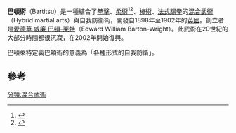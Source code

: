 {{Infobox_武術
| image = Bartitsu montage.jpg
| imagecaption = 圖中為巴頓術創立者，圖周為巴頓術示意圖。
| name = 巴頓術（Bartitsu）
| focus = [[混合武術|混合武術]]
| country = 聯合王國
| olympic = 無
| creator = [[愛德華·威廉·巴頓-萊特|愛德華·威廉·巴頓-萊特]]
| parenthood = [[天神真楊流|天神真楊流]]（柔術）、[[極心流|極心流]]（柔術）、[[神傳不動流|神傳不動流]]（柔術）、[[柔道|柔道]]、[[瑞士摔跤|瑞士摔跤]]、[[法式踢拳|法式踢拳]]、[[法式棒術|法式棒術]]、[[拳擊|拳擊]]
| famous_pract = 
}}

'''巴頓術'''（Bartitsu）是一種結合了[[拳擊|拳擊]]、[[柔術|柔術]]<ref>{{Cite web |url=https://www.tpenoc.net/sport/martial-arts-ju-jitsu/ |title=存档副本 |access-date=2021-03-08 |archive-date=2020-11-23 |archive-url=https://web.archive.org/web/20201123184417/https://www.tpenoc.net/sport/martial-arts-ju-jitsu/ |dead-url=no }}</ref><ref>{{Cite web |url=http://tjjf.org.tw/about-jujitsu/ |title=存档副本 |access-date=2021-03-08 |archive-date=2020-10-25 |archive-url=https://web.archive.org/web/20201025162425/http://tjjf.org.tw/about-jujitsu/ |dead-url=no }}</ref>、[[棒術|棒術]]、[[法式踢拳|法式踢拳]]的[[混合武術|混合武術]]（Hybrid martial arts）與自我防衛術，開發自1898年至1902年的[[英國|英國]]。創立者是[[愛德華·威廉·巴頓-萊特|愛德華·威廉·巴頓-萊特]]（Edward William Barton-Wright）。此武術在20世紀的大部分時間都很沉寂，在2002年開始復興。

巴頓萊特定義巴頓術的意義為「各種形式的自我防衛」。

==參考==
{{reflist}}

[[分類:混合武術|分類:混合武術]]
